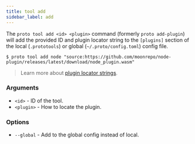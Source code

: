 ```yaml
---
title: tool add
sidebar_label: add
---
```



<VersionLabel version="0.23.0" header />

The `proto tool add <id> <plugin>` command (formerly `proto add-plugin`) will add the provided ID
and plugin locator string to the `[plugins]` section of the local (`.prototools`) or global
(`~/.proto/config.toml`) config file.

```shell
$ proto tool add node "source:https://github.com/moonrepo/node-plugin/releases/latest/download/node_plugin.wasm"
```

> Learn more about [plugin locator strings](../../plugins#enabling-plugins).

### Arguments

- `<id>` - ID of the tool.
- `<plugin>` - How to locate the plugin.

### Options

- `--global` - Add to the global config instead of local.
